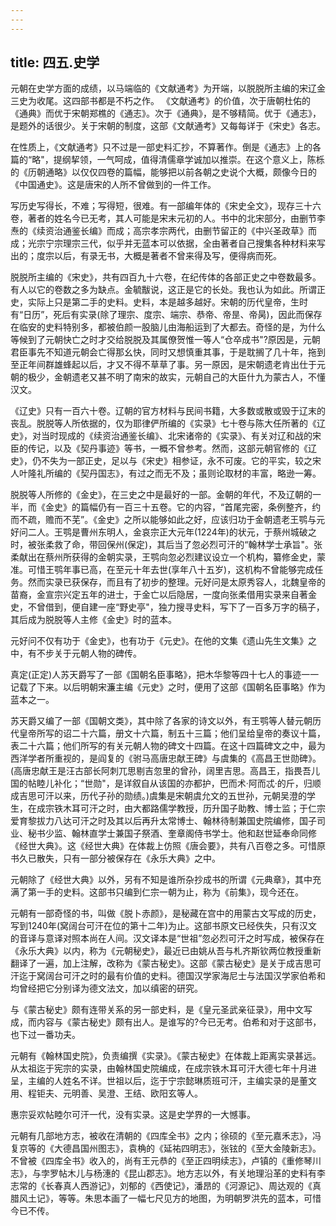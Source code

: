 ```yaml
---
---
---
```

title: 四五.史学
---



元朝在史学方面的成绩，以马端临的《文献通考》为开端，以脱脱所主编的宋辽金三史为收尾。这四部书都是不朽之作。 《文献通考》的价值，次于唐朝杜佑的《通典》而优于宋朝郑樵的《通志》。次于《通典》，是不够精简。优于《通志》，是题外的话很少。关于宋朝的制度，这部《文献通考》又每每详于《宋史》各志。

在性质上，《文献通考》只不过是一部史料汇抄，不算著作。倒是《通志》上的各篇的“略"，提纲挈领，一气呵成，值得清儒章学诚加以推崇。在这个意义上，陈栎的《历朝通略》以仅仅四卷的篇幅，能够把以前各朝之史说个大概，颇像今日的《中国通史》。这是唐宋的人所不曾做到的一件工作。

写历史写得长，不难；写得短，很难。有一部编年体的《宋史全文》，现存三十六卷，著者的姓名今已无考，其人可能是宋末元初的人。书中的北宋部分，由删节李焘的《续资治通鉴长编》而成；高宗孝宗两代，由删节留正的《中兴圣政草》而成；光宗宁宗理宗三代，似乎并无蓝本可以依据，全由著者自己搜集各种材料来写出的；度宗以后，有录无书，大概是著者不曾来得及写，便得病而死。

脱脱所主编的《宋史》，共有四百九十六卷，在纪传体的各部正史之中卷数最多。有人以它的卷数之多为缺点。金毓黻说，这正是它的长处。我也认为如此。所谓正史，实际上只是第二手的史料。史料，本是越多越好。宋朝的历代皇帝，生时有“日历”，死后有实录(除了理宗、度宗、端宗、恭帝、帝昰、帝昺)，因此而保存在临安的史料特别多，都被伯颜一股脑儿由海船运到了大都去。奇怪的是，为什么等候到了元朝快亡之时才交给脱脱及其属僚贺惟一等人“仓卒成书"?原因是，元朝君臣事先不知道元朝会亡得那幺快，同时又想慎重其事，于是耽搁了几十年，拖到至正年间群雄蜂起以后，才又不得不草草了事。另一原因，是宋朝遗老肯出仕于元朝的极少，金朝遗老又甚不明了南宋的故实，元朝自己的大臣什九为蒙古人，不懂汉文。

《辽史》只有一百六十卷。辽朝的官方材料与民间书籍，大多数或散或毁于辽末的丧乱。脱脱等人所依据的，仅为耶律俨所编的《实录》七十卷与陈大任所著的《辽史》，对当时现成的《续资治通鉴长编》、北宋诸帝的《实录》、有关对辽和战的宋臣的传记，以及《契丹事迹》等书，一概不曾参考。然而，这部元朝官修的《辽史》，仍不失为一部正史，足以与《宋史》相参证，永不可废。它的平实，较之宋人叶隆礼所编的《契丹国志》，有过之而无不及；虽则论取材的丰富，略逊一筹。

脱脱等人所修的《金史》，在三史之中是最好的一部。金朝的年代，不及辽朝的一半，而《金史》的篇幅仍有一百三十五卷。它的内容，“首尾完密，条例整齐，约而不疏，赡而不芜”。《金史》之所以能够如此之好，应该归功于金朝遗老王鹗与元好问二人。王鹗是曹州东明人，金哀宗正大元年(1224年)的状元，于蔡州城破之时，被张柔救了命，带回保州(保定)，其后当了忽必烈可汗的“翰林学士承旨"。张柔献出在蔡州所获得的金朝实录，王鹗向忽必烈建议设立一个机构，纂修金史，蒙准。可惜王鹗年事已高，在至元十年去世(享年八十五岁)，这机构不曾能够完成任务。然而实录已获保存，而且有了初步的整理。元好问是太原秀容人，北魏皇帝的苗裔，金宣宗兴定五年的进士，于金亡以后隐居，一度向张柔借用实录来自著金史，不曾借到，便自建一座“野史亭"，独力搜寻史料，写下了一百多万字的稿子，其后成为脱脱等人主修《金史》时的蓝本。

元好问不仅有功于《金史》，也有功于《元史》。在他的文集《遗山先生文集》之中，有不步关于元朝人物的碑传。

真定(正定)人苏天爵写了一部《国朝名臣事略》，把木华黎等四十七人的事迹一一记载了下来。以后明朝宋濂主编《元史》之时，便用了这部《国朝名臣事略》作为蓝本之一。

苏天爵又编了一部《国朝文类》，其中除了各家的诗文以外，有王鹗等人替元朝历代皇帝所写的诏二十六篇，册文十六篇，制五十三篇；他们呈给皇帝的奏议十篇，表二十六篇；他们所写的有关元朝人物的碑文十四篇。在这十四篇碑文之中，最为西洋学者所重视的，是阎复的《驸马高唐忠献王碑》与虞集的《高昌王世勋碑》。(高唐忠献王是汪古部长阿刺兀思剔吉忽里的曾孙，阔里吉思。高昌王，指畏吾儿国的帖睦儿补化；“世勋"，是详叙自从该国的亦都护，巴而术·阿而忒·的斤，归顺成吉思可汗以来，历代子孙的勋绩。)虞集是宋朝虞允文的五世孙，元朝吴澄的学生，在成宗铁木耳可汗之时，由大都路儒学教授，历升国子助教、博士监；于仁宗爱育黎拔力八达可汗之时及其以后再升太常博士、翰林待制兼国史院编修，国子司业、秘书少监、翰林直学士兼国子祭酒、奎章阁侍书学士。他和赵世延奉命同修《经世大典》。这《经世大典》在体裁上仿照《唐会要》，共有八百卷之多。可惜原书久已散失，只有一部分被保存在《永乐大典》之中。

元朝除了《经世大典》以外，另有不知是谁所杂抄成书的所谓《元典章》，其中充满了第一手的史料。这部书只编到仁宗一朝为止，称为《前集》，现今还在。

元朝有一部奇怪的书，叫做《脱卜赤颜》，是秘藏在宫中的用蒙古文写成的历史，写到1240年(窝阔台可汗在位的第十二年)为止。这部书原文已经佚失，只有汉文的音译与意译对照本尚在人间。汉文译本是“世祖”忽必烈可汗之时写成，被保存在《永乐大典》以内，称为《元朝秘史》，最近已由姚从吾与札齐斯钦两位教授重新翻译了一遍，加上注解，改称为《蒙古秘史》。这部《蒙古秘史》是关于成吉思可汗迄于窝阔台可汗之时的最有价值的史料。德国汉学家海尼士与法国汉学家伯希和均曾经把它分别译为德文法文，加以缜密的研究。

与《蒙古秘史》颇有连带关系的另一部史料，是《皇元圣武亲征录》，用中文写成，而内容与《蒙古秘史》颇有出人。是谁写的?今已无考。伯希和对于这部书，也下过一番功夫。

元朝有《翰林国史院》，负责编撰《实录》。《蒙古秘史》在体裁上距离实录甚远。从太祖迄于宪宗的实录，由翰林国史院编成，在成宗铁木耳可汗大德七年十月进呈，主编的人姓名不详。世祖以后，迄于宁宗懿琳质班可汗，主编实录的是董文用、程钜夫、元明善、吴澄、王结、欧阳玄等人。

惠宗妥欢帖睦尔可汗一代，没有实录。这是史学界的一大憾事。

元朝有几部地方志，被收在清朝的《四库全书》之内；徐硕的《至元嘉禾志》，冯复京等的《大德昌国州图志》，袁桷的《延祐四明志》，张铉的《至大金陵新志》。不曾被《四库全书》收入的，尚有王元恭的《至正四明续志》，卢镇的《重修琴川志》，与孛罗帖木儿与杨潓的《昆山郡志》。地方志以外，有关地理沿革的史料有李志常的《长春真人西游记》，刘郁的《西使记》，潘昂的《河源记》、周达观的《真腊风土记》，等等。朱思本画了一幅七尺见方的地图，为明朝罗洪先的蓝本，可惜今已不传。